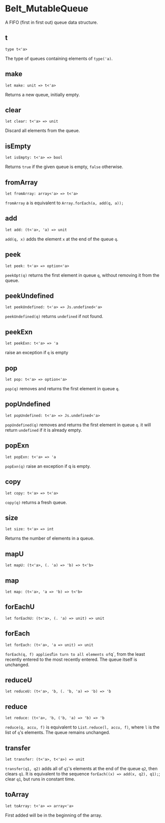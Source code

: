 # Belt_MutableQueue

A FIFO (first in first out) queue data structure.

## t

```res sig
type t<'a>
```
The type of queues containing elements of `type('a)`.

## make

```res sig
let make: unit => t<'a>
```
Returns a new queue, initially empty.

## clear

```res sig
let clear: t<'a> => unit
```
Discard all elements from the queue.

## isEmpty

```res sig
let isEmpty: t<'a> => bool
```
Returns `true` if the given queue is empty, `false` otherwise.

## fromArray

```res sig
let fromArray: array<'a> => t<'a>
```
`fromArray` a is equivalent to `Array.forEach(a, add(q, a));`

## add

```res sig
let add: (t<'a>, 'a) => unit
```
`add(q, x)` adds the element `x` at the end of the queue `q`.

## peek

```res sig
let peek: t<'a> => option<'a>
```
`peekOpt(q)` returns the first element in queue `q`, without removing it from the queue.

## peekUndefined

```res sig
let peekUndefined: t<'a> => Js.undefined<'a>
```
`peekUndefined(q)` returns `undefined` if not found.

## peekExn

```res sig
let peekExn: t<'a> => 'a
```
raise an exception if `q` is empty

## pop

```res sig
let pop: t<'a> => option<'a>
```
`pop(q)` removes and returns the first element in queue `q`.

## popUndefined

```res sig
let popUndefined: t<'a> => Js.undefined<'a>
```
`popUndefined(q)` removes and returns the first element in queue `q`. it will return `undefined` if it is already empty.

## popExn

```res sig
let popExn: t<'a> => 'a
```
`popExn(q)` raise an exception if q is empty.

## copy

```res sig
let copy: t<'a> => t<'a>
```
`copy(q)` returns a fresh queue.

## size

```res sig
let size: t<'a> => int
```
Returns the number of elements in a queue.

## mapU

```res sig
let mapU: (t<'a>, (. 'a) => 'b) => t<'b>
```


## map

```res sig
let map: (t<'a>, 'a => 'b) => t<'b>
```


## forEachU

```res sig
let forEachU: (t<'a>, (. 'a) => unit) => unit
```


## forEach

```res sig
let forEach: (t<'a>, 'a => unit) => unit
```
`forEach(q, f) applies`f`in turn to all elements of`q`, from the least
  recently entered to the most recently entered. The queue itself is unchanged.

## reduceU

```res sig
let reduceU: (t<'a>, 'b, (. 'b, 'a) => 'b) => 'b
```


## reduce

```res sig
let reduce: (t<'a>, 'b, ('b, 'a) => 'b) => 'b
```
`reduce(q, accu, f)` is equivalent to `List.reduce(l, accu, f)`, where `l` is the list of `q`'s elements. The queue remains unchanged.

## transfer

```res sig
let transfer: (t<'a>, t<'a>) => unit
```
`transfer(q1, q2)` adds all of `q1`'s elements at the end of the queue `q2`, then clears `q1`. It is equivalent to the sequence `forEach((x) => add(x, q2), q1);`; clear `q1`, but runs in constant time.

## toArray

```res sig
let toArray: t<'a> => array<'a>
```
First added will be in the beginning of the array.
